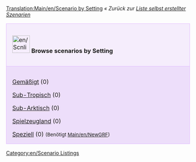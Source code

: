 [[Translation:Main/en/Scenario by Setting]]
''« Zurück zur [[Main/de/Liste selbst erstellter Szenarien|Liste selbst erstellter Szenarien]]''

{| cellspacing="3" class="mainpagetable" align="center" width="100%"
|- valign="top" 
|style="font-size: 100%; BACKGROUND-COLOR: #F5EDFC; border: 1px solid #E1BBFF; margin: 0; padding: 1em; text-align: left; width:14%"|[[File:en/Scnlist-setting.png|48px]] <font size="3">'''Browse scenarios by Setting'''</font>
|-
|style="font-size: 100%; BACKGROUND-COLOR: #EDDEFA; border: 1px solid #E1BBFF; margin: 0; padding: 1em 1em 0em 1em; text-align: left;"|

[[Main/de/Szenarien nach Klima - Gemäßigt|Gemäßigt]] (0)

[[Main/de/Szenarien nach Klima - Sub-Tropisch|Sub-Tropisch]] (0)

[[Main/de/Szenarien nach Klima - Sub-Arktisch|Sub-Arktisch]] (0)

[[Main/de/Szenarien nach Klima - Spielzeugland|Spielzeugland]] (0)

[[Main/de/Szenarien nach Klima - Speziell|Speziell]] (0) <span style="font-size:smaller">(Benötigt [[Main/en/NewGRF]])</span>

|}

[[Category:en/Scenario Listings]]